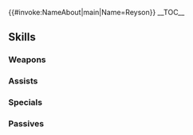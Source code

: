 {{#invoke:NameAbout|main|Name=Reyson}}{{HeroPage Tabs}}
{{Hero Infobox
|Name=Reyson
|Title=White Prince
|GrowthModifier=
|WeaponType=Green Beast
|Origin=Fire Emblem: Radiant Dawn
|Gender=Male
|MoveType=Flying
|actorJP=石田彰
|actorEN=Frank Todaro
|artist=由良
|additionDate=January 10, 2019
|releaseDate=January 11, 2019
|poolDate=January 30, 2019
|poolRarities=3,4
|TagID=リュシオン
|InternalID=329
|Properties=refresher,demoted_202004
|cv1=9
|cv2=700300
|description=Prince of Serenes, the former kingdom of the heron laguz. Brother of Leanne. Frail, but strong willed. Appears in Fire Emblem: Radiant Dawn.
}}
__TOC__
{{Stats Page|Hero=Reyson: White Prince
|Lv1HP=15|Lv1ATK=7|Lv1SPD=8|Lv1DEF=5|Lv1RES=4
|GRHP=50|GRATK=50|GRSPD=60|GRDEF=45|GRRES=50
}}
==Skills==
===Weapons===
{{Weapons Table
|weapon1=Hatchling (Flier)
|weapon1Default=1
|weapon1Unlock=1
|weapon2=Fledgling (Flier)
|weapon2Default=3
|weapon2Unlock=2
|weapon3=Adult (Flier)
|weapon3Default=4
|weapon3Unlock=3
|weapon4=Heron Wing
|weapon4Default=5
|weapon4Unlock=5
}}
===Assists===
{{Assists Table
|assist1=Sing
|assist1Default=4
|assist1Unlock=3
}}
===Specials===
{{Specials Table}}
===Passives===
{{Passives Table
|passiveA1=Darting Stance 1
|passiveA2=Steady Posture 1
|passiveA3=Steady Posture 2
|passiveA1Unlock=1
|passiveA2Unlock=2
|passiveA3Unlock=4
|passiveC1=Fortify Res 1
|passiveC2=Fortify Res 2
|passiveC3=Fortify Beasts
|passiveC1Unlock=3
|passiveC2Unlock=4
|passiveC3Unlock=5
}}
{{Heroes Navbox}}